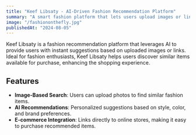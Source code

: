 ```yaml
---
title: "Keef Libsaty - AI-Driven Fashion Recommendation Platform"
summary: "A smart fashion platform that lets users upload images or links to find and recommend fashion items instantly."
image: "/fashiononthefly.jpg"
publishedAt: "2024-08-05"
---
```


Keef Libsaty is a fashion recommendation platform that leverages AI to provide users with instant suggestions based on uploaded images or links. Ideal for fashion enthusiasts, Keef Libsaty helps users discover similar items available for purchase, enhancing the shopping experience.

## Features

- **Image-Based Search**: Users can upload photos to find similar fashion items.
- **AI Recommendations**: Personalized suggestions based on style, color, and brand preferences.
- **E-commerce Integration**: Links directly to online stores, making it easy to purchase recommended items.
